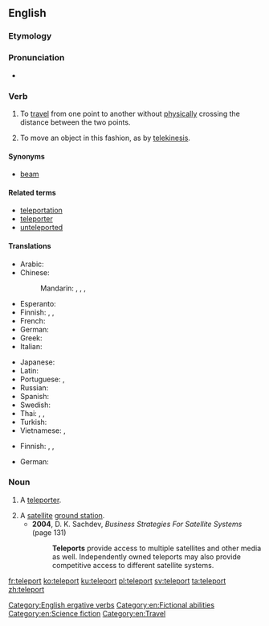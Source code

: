 ==English==
{{wikipedia|teleportation}}

===Etymology===
{{back-form|teleportation|lang=en}}

===Pronunciation===
* {{IPA|/tɛlipɔː(r)t/|lang=en}}

===Verb===
{{en-verb}}

# {{context|intransitive|lang=en}} To [[travel]] from one point to another without [[physically]] crossing the distance between the two points.
# {{context|transitive|lang=en}} To move an object in this fashion, as by [[telekinesis]].

====Synonyms====
* {{sense|to travel from one point to another without physically crossing the distance}} [[beam]]

====Related terms====
* [[teleportation]]
* [[teleporter]]
* [[unteleported]]

====Translations====
{{trans-top|travel without physically crossing distance}}
* Arabic: {{t|ar|اتصالات الساتليه|tr=aittisalat alssatiliih}}
* Chinese:
*: Mandarin: {{t|cmn|瞬移|tr=shùn yí}}, {{t|cmn|傳送點|tr=chuánsòng diǎn}}, {{t|cmn|電訊港|tr=diànxùn gǎng}}, {{t|cmn|傳送術|tr=chuánsòng shù}}
* Esperanto: {{t|eo|teletransportarse}}
* Finnish: {{t|fi|kaukosiirtyä}}, {{t|fi|etäsiirtyä}}, {{t|fi|teleportata}} {{qualifier|slang}}
* French: {{t+|fr|téléporter}}
* German: {{t+|de|teleportieren}}
* Greek: {{t|el|τηλεμεταφέρουν|tr=tilemetaféroun}}
* Italian: {{t|it|teletrasportare}}
{{trans-mid}}
* Japanese: {{t|ja|テレポートする|tr=terepōto suru|sc=Jpan}}
* Latin: {{t|la|teleporto}} {{qualifier|New Latin, neologism}}
* Portuguese: {{t|pt|teletransportar}}, {{t|pt|teleportar}}
* Russian: {{t+|ru|телепорт|tr=teleport|sc=Cyrl}}
* Spanish: {{t|es|telepuerto|m}}
* Swedish: {{t+|sv|teleportera}}
* Thai: {{t|th|ส่งผ่านทางไกล|tr=S̄̀ng p̄h̀ān thāng kịl|sc=Thai}}, {{t|th|การส่งผ่านทางไกล|tr=Kār s̄̀ng p̄h̀ān thāng kịl|sc=Thai}}, {{t|th|ผ่านทางไกล|tr=P̄h̀ān thāng kịl|sc=Thai}}
* Turkish: {{t|tr|ışınlanmak}}
* Vietnamese: {{t|vi|dịch chuyển tức thời}}, {{t|vi|dịch chuyển tức}}
{{trans-bottom}}

{{trans-top|move an object by teleportation}}
* Finnish: {{t|fi|kaukosiirtää}}, {{t|fi|etäsiirtää}}, {{t|fi|teleportata}} {{qualifier|slang}}
{{trans-mid}}
* German: {{t+|de|teleportieren}}
{{trans-bottom}}

===Noun===
{{en-noun}}

# {{context|scifi|lang=en}} A [[teleporter]].
# A [[satellite]] [[ground station]].
#* '''2004''', D. K. Sachdev, ''Business Strategies For Satellite Systems'' (page 131)
#*: '''Teleports''' provide access to multiple satellites and other media as well. Independently owned teleports may also provide competitive access to different satellite systems.

[[Category:English ergative verbs]]
[[Category:en:Fictional abilities]]
[[Category:en:Science fiction]]
[[Category:en:Travel]]

[[fr:teleport]]
[[ko:teleport]]
[[ku:teleport]]
[[pl:teleport]]
[[sv:teleport]]
[[ta:teleport]]
[[zh:teleport]]
